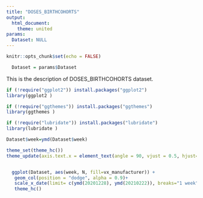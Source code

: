 ```yaml
---
title: "DOSES_BIRTHCOHORTS"
output: 
  html_document:
    theme: united
params:
  Dataset: NULL
---
```


```r
knitr::opts_chunk$set(echo = FALSE)
```

```r
  Dataset = params$Dataset
```

This is the description of DOSES_BIRTHCOHORTS dataset.

```r
if (!require("ggplot2")) install.packages("ggplot2")
library(ggplot2 )

if (!require("ggthemes")) install.packages("ggthemes")
library(ggthemes )

if (!require("lubridate")) install.packages("lubridate")
library(lubridate )

Dataset$week=ymd(Dataset$week)

theme_set(theme_hc())
theme_update(axis.text.x = element_text(angle = 90, vjust = 0.5, hjust=1))


  ggplot(Dataset, aes(week, N, fill=vx_manufacturer)) +   
   geom_col(position = "dodge", alpha = 0.9)+
   scale_x_date(limit= c(ymd(20201228), ymd(20210222)), breaks="1 week")+
   theme_hc()
```